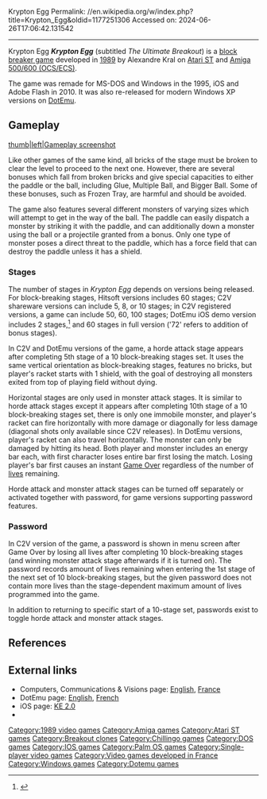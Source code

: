 Krypton Egg
Permalink: //en.wikipedia.org/w/index.php?title=Krypton_Egg&oldid=1177251306
Accessed on: 2024-06-26T17:06:42.131542



------
Krypton Egg
{{More citations needed|date=June 2021}}
{{Infobox VG
| title = Krypton Egg
| image = 
| image_size =
| caption = 
| developer = [[Hitsoft]] (Atari ST/Amiga), [[C2V|Computers, Communications & Visions]] (DOS, Windows 3.1, Windows 95),<ref>{{Cite web |url=http://www.c2v.com/c2vcv.htm |title=C2V - Company Resume |access-date=2007-04-04 |archive-date=2007-04-04 |archive-url=https://web.archive.org/web/20070404213106/http://www.c2v.com/c2vcv.htm |url-status=live }}</ref> [[DotEmu]] (Windows XP, Windows Mobile 2003, Palm OS, iOS, Symbian OS)
| publisher = [[Hitsoft]] (Atari ST/Amiga), [[C2V|Computers, Communications & Visions]] (DOS, Windows 3.1, Windows 95), [[DotEmu]] (Windows XP, Windows Mobile 2003, Palm OS), [[Chillingo|Chillingo Ltd]] (iOS)
| designer = [[Alexandre Kral]], [[Patrick Geurten]], [[Xavier Kral]]
| released = '''Atari ST/Amiga 500:''' [[1989 in video gaming|1989]]<br>'''iOS:''' 2009-06-15<br>
| modes = [[Single-player]]
| genre = [[Breakout clone]]
| platforms = [[Atari ST]], [[Amiga|Amiga 500/600 (OCS/ECS)]], [[MS-DOS]] (C2V version), [[Microsoft Windows 3.1]] (C2V version), [[Microsoft Windows 95]] (C2V version), [[Microsoft Windows XP]] (DotEmu version), [[Windows Mobile 2003]] (DotEmu version), [[iPhone OS 2|iOS 2.0]] (DotEmu/Chillingo version), [[Palm OS|Palm OS 5]] (DotEmu version)
}}
'''''Krypton Egg''''' (subtitled ''The Ultimate Breakout'') is a [[Breakout clone|block breaker game]] developed in [[1989 in video gaming|1989]] by Alexandre Kral on [[Atari ST]] and [[Amiga|Amiga 500/600 (OCS/ECS)]].

The game was remade for MS-DOS and Windows in the 1995, iOS and Adobe Flash in 2010. It was also re-released for modern Windows XP versions on [[DotEmu]].

==Gameplay==
[[image:Kryptonegg 1.PNG|thumb|left|Gameplay screenshot]]

Like other games of the same kind, all bricks of the stage must be broken to clear the level to proceed to the next one. However, there are several bonuses which fall from broken bricks and give special capacities to either the paddle or the ball, including Glue, Multiple Ball, and Bigger Ball. Some of these bonuses, such as Frozen Tray, are harmful and should be avoided.

The game also features several different monsters of varying sizes which will attempt to get in the way of the ball. The paddle can easily dispatch a monster by striking it with the paddle, and can additionally down a monster using the ball or a projectile granted from a bonus. Only one type of monster poses a direct threat to the paddle, which has a force field that can destroy the paddle unless it has a shield.

===Stages===
The number of stages in ''Krypton Egg'' depends on versions being released. For block-breaking stages, Hitsoft versions includes 60 stages; C2V shareware versions can include 5, 8, or 10 stages; in C2V registered versions, a game can include 50, 60, 100 stages; DotEmu iOS demo version includes 2 stages,<ref>{{Cite web |url=http://app-review.mphony.com/app/krypton-egg-lite/ |title=App Review - Krypton Egg Lite |access-date=2018-11-13 |archive-date=2018-11-13 |archive-url=https://web.archive.org/web/20181113165700/http://app-review.mphony.com/app/krypton-egg-lite/ |url-status=dead }}</ref> and 60 stages in full version ('72' refers to addition of bonus stages). 

In C2V and DotEmu versions of the game, a horde attack stage appears after completing 5th stage of a 10 block-breaking stages set. It uses the same vertical orientation as block-breaking stages, features no bricks, but player's racket starts with 1 shield, with the goal of destroying all monsters exited from top of playing field without dying.

Horizontal stages are only used in monster attack stages. It is similar to horde attack stages except it appears after completing 10th stage of a 10 block-breaking stages set, there is only one immobile monster, and player's racket can fire horizontally with more damage or diagonally for less damage (diagonal shots only available since C2V releases). In DotEmu versions, player's racket can also travel horizontally. The monster can only be damaged by hitting its head. Both player and monster includes an energy bar each, with first character loses entire bar first losing the match. Losing player's bar first causes an instant [[Game Over]] regardless of the number of [[Life (gaming)|lives]] remaining.

Horde attack and monster attack stages can be turned off separately or activated together with password, for game versions supporting password features.

===Password===
In C2V version of the game, a password is shown in menu screen after Game Over by losing all lives after completing 10 block-breaking stages (and winning monster attack stage afterwards if it is turned on). The password records amount of lives remaining when entering the 1st stage of the next set of 10 block-breaking stages, but the given password does not contain more lives than the stage-dependent maximum amount of lives programmed into the game.

In addition to returning to specific start of a 10-stage set, passwords exist to toggle horde attack and monster attack stages.

==References==
{{reflist}}

==External links==
*Computers, Communications & Visions page: [https://web.archive.org/web/20060211142855/http://www.chiliconvalley.com/games/keuk/start.htm English], [http://chiliconvalley.online.fr/games/keuk/start.htm France]
*DotEmu page: [https://web.archive.org/web/20191221195802/http://www.kryptonegg.com/ English], [https://web.archive.org/web/20101223214831/http://www.dotemu.com/fr/telecharger-jeu/176/krypton-egg French]
*iOS page: [https://web.archive.org/web/20120102190946/http://itunes.apple.com/app/krypton-egg/id304100615 KE 2.0]
*{{moby game|id=/krypton-egg}}

[[Category:1989 video games]]
[[Category:Amiga games]]
[[Category:Atari ST games]]
[[Category:Breakout clones]]
[[Category:Chillingo games]]
[[Category:DOS games]]
[[Category:IOS games]]
[[Category:Palm OS games]]
[[Category:Single-player video games]]
[[Category:Video games developed in France]]
[[Category:Windows games]]
[[Category:Dotemu games]]